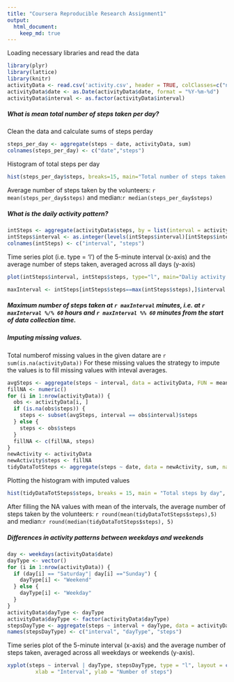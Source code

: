 ```yaml
---
title: "Coursera Reproducible Research Assignment1"
output: 
  html_document:
    keep_md: true
---
```


Loading necessary libraries and read the data
```r
library(plyr)
library(lattice)
library(knitr)
activityData <- read.csv('activity.csv', header = TRUE, colClasses=c("numeric", "character", "numeric"))
activityData$date <- as.Date(activityData$date, format = "%Y-%m-%d")
activityData$interval <- as.factor(activityData$interval)
```
##### What is mean total number of steps taken per day?
Clean the data and calculate sums of steps perday
```r
steps_per_day <- aggregate(steps ~ date, activityData, sum)
colnames(steps_per_day) <- c("date","steps")
```

Histogram of total steps per day
```r
hist(steps_per_day$steps, breaks=15, main="Total number of steps taken each day", xlab="Total number of steps", col="red")
```


Average number of steps taken by the volunteers: `r mean(steps_per_day$steps)` and median:`r median(steps_per_day$steps)`

##### What is the daily activity pattern?
```r
intSteps <- aggregate(activityData$steps, by = list(interval = activityData$interval),FUN=mean, na.rm=TRUE)
intSteps$interval <- as.integer(levels(intSteps$interval)[intSteps$interval])
colnames(intSteps) <- c("interval", "steps")
```

Time series plot (i.e. type = 'l') of the 5-minute interval (x-axis) and the average number of steps taken, averaged across all days (y-axis)
```r
plot(intSteps$interval, intSteps$steps, type="l", main="Daliy activity pattern in 5 min interval",xlab="Interval", ylab="Average number of steps")
```

```r
maxInterval <- intSteps[intSteps$steps==max(intSteps$steps),]$interval
```

##### Maximum number of steps taken at `r maxInterval` minutes, i.e. at `r maxInterval %/% 60` hours  and `r maxInterval %% 60` minutes from the start of data collection time.

##### Imputing missing values.
Total numberof missing values in the given datare are `r sum(is.na(activityData))`
For these missing values the strategy to impute the values is to fill missing values with inteval averages.

``` r
avgSteps <- aggregate(steps ~ interval, data = activityData, FUN = mean)
fillNA <- numeric()
for (i in 1:nrow(activityData)) {
  obs <- activityData[i, ]
  if (is.na(obs$steps)) {
    steps <- subset(avgSteps, interval == obs$interval)$steps
  } else {
    steps <- obs$steps
  }
  fillNA <- c(fillNA, steps)
}
newActivity <- activityData
newActivity$steps <- fillNA
tidyDataTotSteps <- aggregate(steps ~ date, data = newActivity, sum, na.rm = TRUE)
```

Plotting the histogram with imputed values
```r
hist(tidyDataTotSteps$steps, breaks = 15, main = "Total steps by day", xlab = "Day", col = "red")
```

After filling the NA values with mean of the intervals, the average number of steps taken by the volunteers: `r round(mean(tidyDataTotSteps$steps),5)` and median:`r round(median(tidyDataTotSteps$steps), 5)`

##### Differences in activity patterns between weekdays and weekends
``` r
day <- weekdays(activityData$date)
dayType <- vector()
for (i in 1:nrow(activityData)) {
  if (day[i] == "Saturday"| day[i] =="Sunday") {
    dayType[i] <- "Weekend"
  } else {
    dayType[i] <- "Weekday"
  }
}
activityData$dayType <- dayType
activityData$dayType <- factor(activityData$dayType)
stepsDayType <- aggregate(steps ~ interval + dayType, data = activityData, mean)
names(stepsDayType) <- c("interval", "dayType", "steps")
```

Time series plot of the 5-minute interval (x-axis) and the average number of steps taken, averaged across all weekdays or weekends (y-axis).
```r
xyplot(steps ~ interval | dayType, stepsDayType, type = "l", layout = c(1, 2), 
         xlab = "Interval", ylab = "Number of steps")
```

